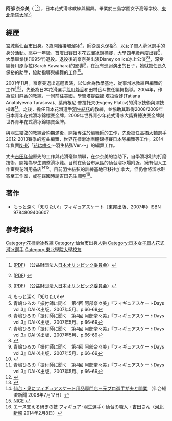 '''阿部 奈奈美'''（{{lang-ja|あべ ななみ}} {{bd|1972年|10月11日|||Abe Nanami}}<ref name="JOC2011w">{{PDFlink|[http://www.joc.or.jp/games/univ/2011_winter/pdf/ad.pdf エルズルムユニバーシアード競技大会2011 アディッショナルオフィシャル]}}([[便携式文档格式|PDF]])<span> </span>（公益財団法人[[日本奧林匹克委員會|日本オリンピック委員会]]）</ref><ref>{{PDFlink|[http://www.joc.or.jp/games/univ/2013_winter/pdf/meibo.pdf 第26回ユニバーシアード冬季競技大会 日本代表選手団 名簿 p.28]}}([[便携式文档格式|PDF]])<span> </span></ref>），日本花式滑冰教練與編舞。畢業於三島学園女子高等学校、[[東北學院大學|東北学院大学]]<ref name="JOC2011w">{{PDFlink|[http://www.joc.or.jp/games/univ/2011_winter/pdf/ad.pdf エルズルムユニバーシアード競技大会2011 アディッショナルオフィシャル]}}([[便携式文档格式|PDF]])<span> </span>（公益財団法人[[日本奧林匹克委員會|日本オリンピック委員会]]）</ref>。

== 經歷 ==
[[宮城縣|宮城縣]][[仙台市|仙台市]]出身。3歳開始接觸溜冰<ref>もっと深く「知りたい!</ref>，師從長久保裕<ref name="days3">青嶋ひろの「振付師に聞く　第4回 阿部奈々美」『フィギュアスケートDays vol.3』DAI-X出版、2007年5月、p.66-69</ref>，以女子單人滑冰選手的身分活動。高中一年級，首度出賽日本花式溜冰錦標賽，大學四年級再度出賽<ref name="days3">青嶋ひろの「振付師に聞く　第4回 阿部奈々美」『フィギュアスケートDays vol.3』DAI-X出版、2007年5月、p.66-69</ref>，大學畢業後(1995年)退役。退役後的奈奈美出演Disney on Ice冰上公演<ref name="days3">青嶋ひろの「振付師に聞く　第4回 阿部奈々美」『フィギュアスケートDays vol.3』DAI-X出版、2007年5月、p.66-69</ref><ref name="miyagifsc">{{Cite web |url=http://www.geocities.jp/izumifsa/coach.htm |title=宮城FSC コーチプロフィール |access-date=2016-10-28 |archive-url=https://web.archive.org/web/20100530105950/http://www.geocities.jp/izumifsa/coach.htm |archive-date=2010-05-30 |dead-url=yes }}</ref>，深受編舞川原莎拉(Sarah Kawahara)的影響<ref name="days3">青嶋ひろの「振付師に聞く　第4回 阿部奈々美」『フィギュアスケートDays vol.3』DAI-X出版、2007年5月、p.66-69</ref>，在沒有巡迴演出的日子，她就擔任長久保裕的助手，協助指導與編舞的工作<ref name="miyagifsc">{{Cite web |url=http://www.geocities.jp/izumifsa/coach.htm |title=宮城FSC コーチプロフィール |access-date=2016-10-28 |archive-url=https://web.archive.org/web/20100530105950/http://www.geocities.jp/izumifsa/coach.htm |archive-date=2010-05-30 |dead-url=yes }}</ref>。

2001年11月，奈奈美退出巡迴表演，以仙台為教學基地，從事滑冰教練與編舞的工作<ref name="days3">青嶋ひろの「振付師に聞く　第4回 阿部奈々美」『フィギュアスケートDays vol.3』DAI-X出版、2007年5月、p.66-69</ref><ref name="miyagifsc">{{Cite web |url=http://www.geocities.jp/izumifsa/coach.htm |title=宮城FSC コーチプロフィール |access-date=2016-10-28 |archive-url=https://web.archive.org/web/20100530105950/http://www.geocities.jp/izumifsa/coach.htm |archive-date=2010-05-30 |dead-url=yes }}</ref>，先後為日本花滑選手[[荒川静香|荒川静香]]和田村岳斗擔任編舞指導。2004年，作為[[荒川静香|荒川静香]]的教練，一同前往美國，學習[[塔提亚娜·塔拉索娃|塔提亞娜·塔拉索娃]](Tatiana Anatolyevna Tarasova)、葉甫根尼·普拉托夫(Evgeny Platov)的滑冰技術與演技指導<ref name="miyagifsc">{{Cite web |url=http://www.geocities.jp/izumifsa/coach.htm |title=宮城FSC コーチプロフィール |access-date=2016-10-28 |archive-url=https://web.archive.org/web/20100530105950/http://www.geocities.jp/izumifsa/coach.htm |archive-date=2010-05-30 |dead-url=yes }}</ref>。之後，擔任日本花滑選手[[羽生結弦|羽生結弦]]的教練，並協助其取得2008/2009年日本青年花式滑冰錦標賽金牌，2009年世界青少年花式滑冰大獎賽總決賽金牌與世界青年花式滑冰錦標賽金牌。

與羽生結弦的教練合約期滿後，開始專注於編舞師的工作，先後擔任[[高橋大輔|高橋大輔]]選手2012-2013賽季的短曲編舞，世界花樣滑冰團體錦標賽日本隊編舞等工作。2014年負責[[日本放送協會|NHK]]「[[花正在開|花は咲く]]～羽生結弦Ver.～」的編舞工作。

丈夫[[吉田年伸|吉田年伸]]原先的工作與花滑毫無關聯，在奈奈美的協助下，自學滑冰鞋的打磨技術，開始為學生調整滑冰鞋。目前在仙台市泉區的仙台溜冰場附近，擁有個人工作室與花滑用品店<ref>[http://sendai.keizai.biz/headline/262/ 仙台・泉にフィギュアスケート用品専門店－元プロ選手が夫と開業] {{Wayback|url=http://sendai.keizai.biz/headline/262/ |date=20190324031519 }}（仙台経済新聞 2008年7月17日）</ref><ref>[http://www.nice-sk8.com/ NICE] {{webarchive|url=https://web.archive.org/web/20150801212644/http://nice-sk8.com/ |date=2015-08-01 }}</ref>。目前[[羽生結弦|羽生結弦]]的訓練基地已移往加拿大，但仍會將溜冰鞋寄至工作室，或在歸國時請吉田先生調整<ref>エース支える研ぎの技 フィギュア･羽生選手←仙台の職人・吉田さん（[[河北新報|河北新報]] 2014年2月8日）</ref>。

== 著作 ==
* もっと深く「知りたい!」フィギュアスケート（東邦出版、2007年）ISBN 9784809406607

== 參考資料 ==
{{Reflist}}

{{Authority control}}
{{DEFAULTSORT:Abe Nanami}}
[[Category:花樣滑冰教練|Category:花樣滑冰教練]]
[[Category:仙台市出身人物|Category:仙台市出身人物]]
[[Category:日本女子單人花式滑冰選手|Category:日本女子單人花式滑冰選手]]
[[Category:東北學院大學校友|Category:東北學院大學校友]]
